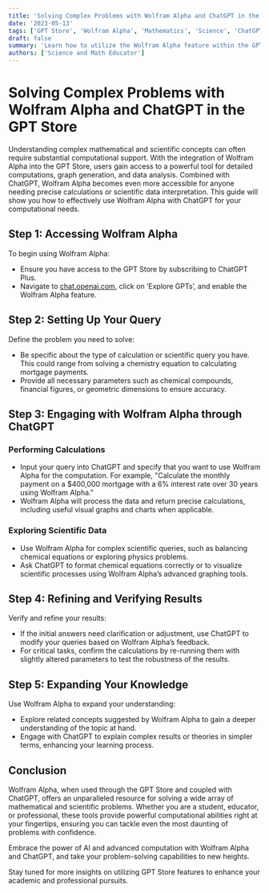 ```yaml
---
title: 'Solving Complex Problems with Wolfram Alpha and ChatGPT in the GPT Store'
date: '2023-05-13'
tags: ['GPT Store', 'Wolfram Alpha', 'Mathematics', 'Science', 'ChatGPT']
draft: false
summary: 'Learn how to utilize the Wolfram Alpha feature within the GPT Store in conjunction with ChatGPT to tackle mathematical and scientific problems. This guide provides detailed instructions on maximizing the capabilities of Wolfram Alpha for accurate and efficient problem-solving.'
authors: ['Science and Math Educator']
---
```


# Solving Complex Problems with Wolfram Alpha and ChatGPT in the GPT Store

Understanding complex mathematical and scientific concepts can often require substantial computational support. With the integration of Wolfram Alpha into the GPT Store, users gain access to a powerful tool for detailed computations, graph generation, and data analysis. Combined with ChatGPT, Wolfram Alpha becomes even more accessible for anyone needing precise calculations or scientific data interpretation. This guide will show you how to effectively use Wolfram Alpha with ChatGPT for your computational needs.

## Step 1: Accessing Wolfram Alpha

To begin using Wolfram Alpha:
- Ensure you have access to the GPT Store by subscribing to ChatGPT Plus.
- Navigate to [chat.openai.com](https://chat.openai.com), click on ‘Explore GPTs’, and enable the Wolfram Alpha feature.

## Step 2: Setting Up Your Query

Define the problem you need to solve:
- Be specific about the type of calculation or scientific query you have. This could range from solving a chemistry equation to calculating mortgage payments.
- Provide all necessary parameters such as chemical compounds, financial figures, or geometric dimensions to ensure accuracy.

## Step 3: Engaging with Wolfram Alpha through ChatGPT

### Performing Calculations
- Input your query into ChatGPT and specify that you want to use Wolfram Alpha for the computation. For example, "Calculate the monthly payment on a $400,000 mortgage with a 6% interest rate over 30 years using Wolfram Alpha."
- Wolfram Alpha will process the data and return precise calculations, including useful visual graphs and charts when applicable.

### Exploring Scientific Data
- Use Wolfram Alpha for complex scientific queries, such as balancing chemical equations or exploring physics problems.
- Ask ChatGPT to format chemical equations correctly or to visualize scientific processes using Wolfram Alpha’s advanced graphing tools.

## Step 4: Refining and Verifying Results

Verify and refine your results:
- If the initial answers need clarification or adjustment, use ChatGPT to modify your queries based on Wolfram Alpha’s feedback.
- For critical tasks, confirm the calculations by re-running them with slightly altered parameters to test the robustness of the results.

## Step 5: Expanding Your Knowledge

Use Wolfram Alpha to expand your understanding:
- Explore related concepts suggested by Wolfram Alpha to gain a deeper understanding of the topic at hand.
- Engage with ChatGPT to explain complex results or theories in simpler terms, enhancing your learning process.

## Conclusion

Wolfram Alpha, when used through the GPT Store and coupled with ChatGPT, offers an unparalleled resource for solving a wide array of mathematical and scientific problems. Whether you are a student, educator, or professional, these tools provide powerful computational abilities right at your fingertips, ensuring you can tackle even the most daunting of problems with confidence.

Embrace the power of AI and advanced computation with Wolfram Alpha and ChatGPT, and take your problem-solving capabilities to new heights.

Stay tuned for more insights on utilizing GPT Store features to enhance your academic and professional pursuits.

